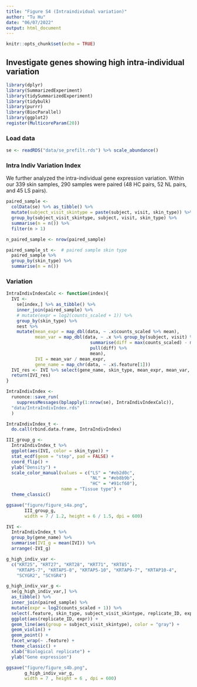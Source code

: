 ```yaml
---
title: "Figure S4 (Intraindividual variation)"
author: "Tu Hu"
date: "06/07/2022"
output: html_document
---
```


```r
knitr::opts_chunk$set(echo = TRUE)
```

## Investigate genes showing high intra-individual variation

```r
library(dplyr)
library(SummarizedExperiment)
library(tidySummarizedExperiment)
library(tidybulk)
library(purrr)
library(BiocParallel)
library(ggplot2)
register(MulticoreParam(20))
```

### Load data
```r
se <- readRDS("data/se_prefilt.rds") %>% scale_abundance()
```

### Intra Indiv Variation Index

We further analyzed the intra-individual gene expression variation. 
Within our 339 skin samples, 290 samples were paired (48 HC pairs, 52 NL pairs, and 45 LS pairs).

```r
paired_sample <- 
  colData(se) %>% as_tibble() %>% 
  mutate(subject_visit_skintype = paste(subject, visit, skin_type)) %>% 
  group_by(subject_visit_skintype, subject, visit, skin_type) %>% 
  summarise(n = n()) %>% 
  filter(n > 1)

n_paired_sample <- nrow(paired_sample)

paired_sample_st <-  # paired sample skin type
  paired_sample %>% 
  group_by(skin_type) %>% 
  summarise(n = n())
```

### Variation
```r
IntraIndivIndexCalc <- function(index){
  IVI <- 
    se[index,] %>% as_tibble() %>% 
    inner_join(paired_sample) %>% 
    # mutate(expr = log2(counts_scaled + 1)) %>% 
    group_by(skin_type) %>% 
    nest %>% 
    mutate(mean_expr = map_dbl(data, ~ .x$counts_scaled %>% mean),
           mean_var = map_dbl(data, ~ .x %>% group_by(subject, visit) %>% 
                                summarise(diff = max(counts_scaled) - min(counts_scaled)) %>% 
                                pull(diff) %>% 
                                mean),
           IVI = mean_var / mean_expr,
           gene_name = map_chr(data, ~ .x$.feature[1]))
  IVI_res <- IVI %>% select(gene_name, skin_type, mean_expr, mean_var, IVI)
  return(IVI_res)
}


```


```r
IntraIndivIndex <-
  runonce::save_run(
    suppressMessages(bplapply(1:nrow(se), IntraIndivIndexCalc)),
  "data/IntraIndivIndex.rds"
  )

IntraIndivIndex_t <- 
  do.call(rbind.data.frame, IntraIndivIndex)

III_group_g <- 
  IntraIndivIndex_t %>% 
  ggplot(aes(IVI, color = skin_type)) +
  stat_ecdf(geom = "step", pad = FALSE) +
  coord_flip() +
  ylab("Density") +
  scale_color_manual(values = c("LS" = "#eb2d0c", 
                                "NL" = "#eb8b9b", 
                                "HC" = "#91cf60"), 
                     name = "Tissue type") + 
  theme_classic()

ggsave("figure/figure_s4a.png", 
       III_group_g, 
       width = 7 / 1.2, height = 6 / 1.5, dpi = 600)
```

```r
IVI <- 
  IntraIndivIndex_t %>% 
  group_by(gene_name) %>% 
  summarise(IVI_g = mean(IVI)) %>% 
  arrange(-IVI_g)

g_high_indiv_var <- 
  c("KRT25", "KRT27", "KRT28", "KRT71", "KRT85",
    "KRTAP5-7", "KRTAP5-8", "KRTAP5-10", "KRTAP9-7", "KRTAP10-4", 
    "SCYGR2", "SCYGR4")

g_high_indiv_var_g <- 
  se[g_high_indiv_var,] %>% 
  as_tibble() %>% 
  inner_join(paired_sample) %>% 
  mutate(expr = log2(counts_scaled + 1)) %>% 
  select(.feature, skin_type, subject_visit_skintype, replicate_ID, expr) %>% 
  ggplot(aes(replicate_ID, expr)) +
  geom_line(aes(group = subject_visit_skintype), color = "gray") +
  geom_violin() +
  geom_point() +
  facet_wrap(~ .feature) +
  theme_classic() +
  xlab("Biological replicate") +
  ylab("Gene expression")
```

```r
ggsave("figure/figure_s4b.png",
       g_high_indiv_var_g,
       width = 7 , height = 6 , dpi = 600)
```








